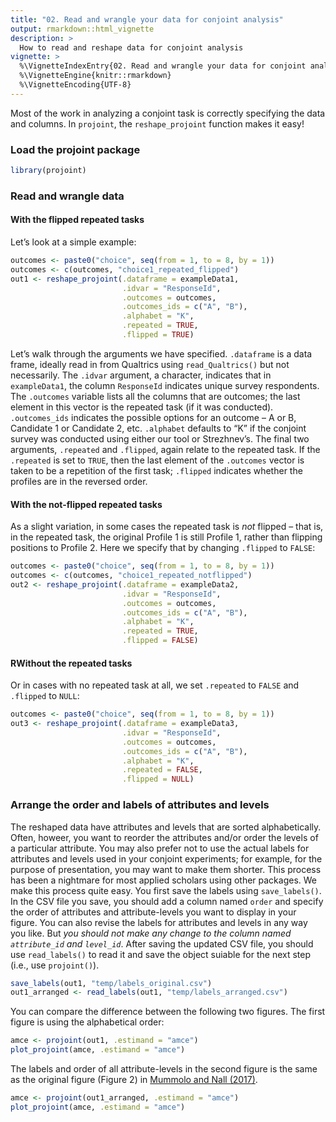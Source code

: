 ```yaml
---
title: "02. Read and wrangle your data for conjoint analysis"
output: rmarkdown::html_vignette
description: >
  How to read and reshape data for conjoint analysis
vignette: >
  %\VignetteIndexEntry{02. Read and wrangle your data for conjoint analysis}
  %\VignetteEngine{knitr::rmarkdown}
  %\VignetteEncoding{UTF-8}
---
```


Most of the work in analyzing a conjoint task is correctly specifying the data and columns. In `projoint`, the `reshape_projoint` function makes it easy!

### Load the projoint package

```r
library(projoint)
```

### Read and wrangle data


#### With the flipped repeated tasks

Let's look at a simple example:

```r
outcomes <- paste0("choice", seq(from = 1, to = 8, by = 1))
outcomes <- c(outcomes, "choice1_repeated_flipped")
out1 <- reshape_projoint(.dataframe = exampleData1, 
                         .idvar = "ResponseId", 
                         .outcomes = outcomes,
                         .outcomes_ids = c("A", "B"),
                         .alphabet = "K", 
                         .repeated = TRUE,
                         .flipped = TRUE)
```

Let's walk through the arguments we have specified. `.dataframe` is a data frame, ideally read in from Qualtrics using `read_Qualtrics()` but not necessarily. The `.idvar` argument, a character, indicates that in `exampleData1`, the column `ResponseId` indicates unique survey respondents. The `.outcomes` variable lists all the columns that are outcomes; the last element in this vector is the repeated task (if it was conducted). `.outcomes_ids` indicates the possible options for an outcome -- A or B, Candidate 1 or Candidate 2, etc. `.alphabet` defaults to "K" if the conjoint survey was conducted using either our tool or Strezhnev's. The final two arguments, `.repeated` and `.flipped`, again relate to the repeated task. If the `.repeated` is set to `TRUE`, then the last element of the `.outcomes` vector is taken to be a repetition of the first task; `.flipped` indicates whether the profiles are in the reversed order.


#### With the not-flipped repeated tasks

As a slight variation, in some cases the repeated task is *not* flipped -- that is, in the repeated task, the original Profile 1 is still Profile 1, rather than flipping positions to Profile 2. Here we specify that by changing `.flipped` to `FALSE`:

```r
outcomes <- paste0("choice", seq(from = 1, to = 8, by = 1))
outcomes <- c(outcomes, "choice1_repeated_notflipped")
out2 <- reshape_projoint(.dataframe = exampleData2, 
                         .idvar = "ResponseId", 
                         .outcomes = outcomes,
                         .outcomes_ids = c("A", "B"),
                         .alphabet = "K", 
                         .repeated = TRUE,
                         .flipped = FALSE)
```

#### RWithout the repeated tasks

Or in cases with no repeated task at all, we set `.repeated` to `FALSE` and  `.flipped` to `NULL`:

```r
outcomes <- paste0("choice", seq(from = 1, to = 8, by = 1))
out3 <- reshape_projoint(.dataframe = exampleData3, 
                         .idvar = "ResponseId", 
                         .outcomes = outcomes,
                         .outcomes_ids = c("A", "B"),
                         .alphabet = "K", 
                         .repeated = FALSE,
                         .flipped = NULL)
```

### Arrange the order and labels of attributes and levels

The reshaped data have attributes and levels that are sorted alphabetically. Often, howeer, you want to reorder the attributes and/or order the levels of a particular attribute. You may also prefer not to use the actual labels for attributes and levels used in your conjoint experiments; for example, for the purpose of presentation, you may want to make them shorter. This process has been a nightmare for most applied scholars using other packages. We make this process quite easy. You first save the labels using `save_labels()`. In the CSV file you save, you should add a column named `order` and specify the order of attributes and attribute-levels you want to display in your figure. You can also revise the labels for attributes and levels in any way you like. But *you should not make any change to the column named `attribute_id` and `level_id`*. After saving the updated CSV file, you should use `read_labels()` to read it and save the object suiable for the next step (i.e., use `projoint()`).

```r
save_labels(out1, "temp/labels_original.csv")
out1_arranged <- read_labels(out1, "temp/labels_arranged.csv")
```

You can compare the difference between the following two figures. The first figure is using the alphabetical order:
```r
amce <- projoint(out1, .estimand = "amce")
plot_projoint(amce, .estimand = "amce")
```

The labels and order of all attribute-levels in the second figure is the same as the original figure (Figure 2) in [Mummolo and Nall (2017)](https://doi.org/10.1086/687569).
```r
amce <- projoint(out1_arranged, .estimand = "amce")
plot_projoint(amce, .estimand = "amce")
```




